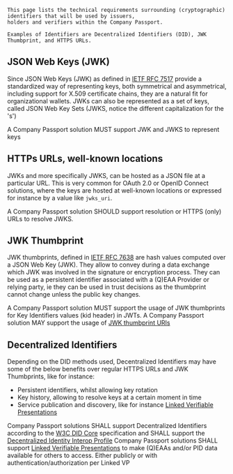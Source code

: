 
<Title size="large" variant="primary">
  Identifiers
</Title>

<Callout variant="primary">

    This page lists the technical requirements surrounding (cryptographic) identifiers that will be used by issuers,
    holders and verifiers within the Company Passport.

    Examples of Identifiers are Decentralized Identifiers (DID), JWK Thumbprint, and HTTPS URLs.

</Callout>

## JSON Web Keys (JWK)

Since JSON Web Keys (JWK) as defined in [IETF RFC 7517](https://datatracker.ietf.org/doc/html/rfc7517) provide a standardized way of representing keys, both symmetrical and asymmetrical, including support for X.509 certificate chains, they are a natural fit for organizational wallets.
JWKs can also be represented as a set of keys, called JSON Web Key Sets (JWKS, notice the different capitalization for the 's')

A Company Passport solution MUST support JWK and JWKS to represent keys

## HTTPs URLs, well-known locations

JWKs and more specifically JWKS, can be hosted as a JSON file at a particular URL. This is very common for OAuth 2.0 or OpenID Connect solutions, where the keys are hosted at well-known locations or expressed for instance by a value like `jwks_uri`.

A Company Passport solution SHOULD support resolution or HTTPS (only) URLs to resolve JWKS.

## JWK Thumbprint

JWK thumbprints, defined in [IETF RFC 7638](https://www.rfc-editor.org/rfc/rfc7638.html) are hash values computed over a JSON Web Key (JWK). They allow to convey during a data exchange which JWK was involved in the signature or encryption process. They can be used as a persistent identifier associated with a (Q)EAA Provider or relying party, ie they can be used in trust decisions as the thumbprint cannot change unless the public key changes.

A Company Passport solution MUST support the usage of JWK thumbprints for Key Identifiers values (kid header) in JWTs.
A Company Passport solution MAY support the usage of [JWK thumbprint URIs](https://www.ietf.org/archive/id/draft-ietf-oauth-jwk-thumbprint-uri-00.html)

## Decentralized Identifiers

Depending on the DID methods used, Decentralized Identifiers may have some of the below benefits over regular HTTPS URLs and JWK Thumbprints, like for instance:

- Persistent identifiers, whilst allowing key rotation
- Key history, allowing to resolve keys at a certain moment in time
- Service publication and discovery, like for instance [Linked Verifiable Presentations](https://identity.foundation/linked-vp/)

Company Passport solutions SHALL support Decentralized Identifiers according to the [W3C DID Core](https://www.w3.org/TR/did-spec-registries) specification and SHALL support the [Decentralized Identity Interop Profile](https://github.com/DutchBlockchainCoalition/DIIP)
Company Passport solutions SHALL support [Linked Verifiable Presentations](https://identity.foundation/linked-vp/) to make (Q)EAAs and/or PID data available for others to access. Either publicly or with authentication/authorization per Linked VP
